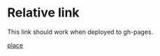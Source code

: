 # Relative link

This link should work when deployed to gh-pages.

[place](/tests/cerner-terra-application-docs/terra-dev-site/md)